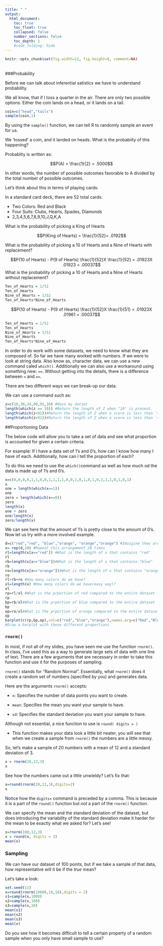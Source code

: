 ```yaml
---
title: " "
output:
  html_document:
    toc: true
    toc_float: true
    collapsed: false
    number_sections: false
    toc_depth: 1
    #code_folding: hide
---
```


```r
knitr::opts_chunk$set(fig.width=12, fig.height=8, comment=NA)
```
<br>
###Probability 

Before we can talk about inferential satistics we have to understand probability. 

We all know, that if I toss a quarter in the air. There are only two possible options. Either the coin lands on a head, or it lands on a tail. 

```r
coin=c("head","tails")
sample(coin,1)
```
By using the `sample()` function, we can tell R to randomly sample an event for us. 

We 'tossed' a coin, and it landed on heads. What is the probabiity of this happening?

Probablity is written as:

$$P(A) = \frac{1}{2} = .5000$$

In other words, the number of possible outcomes favorable to A divided by the total number of possible outcomes. 

Let's think about this in terms of playing cards:

In a standard card deck, there are 52 total cards:

- Two Colors: Red and Black
- Four Suits: Clubs, Hearts, Spades, Diamonds
- 2,3,4,5,6,7,8,9,10,J,Q,K,A

What is the probability of picking a King of Hearts

$$P(King of Hearts) = \frac{1}{52}= .0192$$

What is the probability of picking a 10 of Hearts and a Nine of Hearts with replacement?

$$P(10 of Hearts) - P(9 of Hearts) \frac{1}{52}X \frac{1}{52} = .01923X .01923 = .00037$$
What is the probability of picking a 10 of Hearts and a Nine of Hearts without replacement?
```r
Ten_of_Hearts = 1/52
Ten_of_Hearts
Nine_of_Hearts = 1/52
Ten_of_Hearts*Nine_of_Hearts
```

$$P(10 of Hearts) - P(9 of Hearts) \frac{1}{52}X \frac{1}{51} = .01923X .01961 = .00037$$

```r
Ten_of_Hearts = 1/52
Ten_of_Hearts
Nine_of_Hearts = 1/51
Nine_of_Hearts
Ten_of_Hearts*Nine_of_Hearts
```

In order to do work with some datasets, we need to know what they are composed of. So far we have many worked with numbers. If we were to look at string data. Also know as, character data, we can use a new command caled `which()`. Additionally we can also use a workaround using something new: `==`. Without getting into the details, there is a difference between `=` and `==`. 

There are two different ways we can break-up our data. 

We can use a command such as:

```r
z=c(10,30,14,80,91,10) #Have my datset
length(which(z == 10)) #Return the length of Z when "10" is present.
length(which(z<91))#Return the length of Z when a score is less than `<`
length(which(z>91))#Return the length of Z when a score is less than `<`
```
##Proportioning Data 

The below code will allow you to take a set of data and see what proportion is accounted for given a certain criteria. 

For example: If I have a data set of 1's and 0's, how can I know how many I have of each. Additionally, how can I tell the proportion of each?

To do this we need to use the `which()`command as well as how much od the data is made up of 1's and 0's. 

```r
x=c(0,0,0,0,1,1,0,0,1,1,1,1,0,0,1,0,1,0,1,0,1,1,1,0,1,0,1)
x
one = length(which(x==1))
one
zero = length(which(x==0))
zero
length(x)
one + zero
one/length(x)
zero/length(x)
```
We can see here that the amount of 1's is pretty close to the amount of 0's. Now let us try with a more involved example. 

```r
d=c("red","red", "blue","orange", "orange","orange") #Imaigine they are marbles
x= rep(d,20) #Repeat this arrangement 20 times
rl=length(x[x=="red"]) #What is the length of x that contains "red"
rl
rb=length(x[x=="blue"])#What is the length of x that contains "blue"
rb
ro=length(x[x=="orange"])#What is the length of x that contains "orange"
ro
rl+rb+ro #How many colors do we have?
xl=length(x) #How many colors do we have(easy way)?
xl
rp=rl/xl #What is the prportion of red compared to the entire dataset
rp
bp=rb/xl#What is the prportion of blue compared to the entire dataset
bp
op=ro/xl#What is the prportion of orange compared to the entire dataset
op
barplot(c(rp,bp,op),col=c("red","blue","orange"),names.arg=c("Red","Blue", "Orange"))
#Draw a barplot with these different proportions
```

### `rnorm()`

In most, if not all of my slides, you have seen me use the function `rnorm()`. In class, I've used this as a way to generate large sets of data with one line of text. There are a few arguments that are necessary in order to take this function and use it for the purposes of sampling.

`rnorm()` stands for "Random Normal". Essentially, what `rnorm()` does it create a random set of numbers (specified by you) and generates data. 

Here are the arguments `rnorm()` accepts:

- `n`: Specifies the number of data points you want to create.

- `mean`: Specifies the mean you want your sample to have. 

- `sd`: Specifies the standard deviation you want your sample to have. 

Although not essential, a nice function to use is `round( digits = )`

- This function makes your data look a little bit neater, you will see that when we create a sample from `rnorm()` the numbers are a little messy.

So, let's make a sample of 20 numbers with a mean of 12 and a standard deviation of 3. 

```r
x = rnorm(20,12,3)
x
```

See how the numbers came out a little unwieldy? Let's fix that: 

``` r
x=round(rnorm(20,12,3),digits=2)
x
```

Notice how the `digits= ` command is preceded by a comma. This is because it is a part of the `round()` function but *not* a part of the `rnorm()` function.

We can specify the mean and the standard deviation of the dataset, but does introducing the variability of the standard deviation make it harder for the mean to be exactly what we asked for? Let's see! 

```r
x=rnorm(100,12,3)
x = round(x, digits = 2)
mean(x)
```

### Sampling 

We can have our dataset of 100 points, but if we take a sample of that data, how representative will it be if the *true* mean? 

Let's take a look:

```r
set.seed(11)
x=round(rnorm(10000,10,10),digits = 2)
s1=sample(x,1000)
s2=sample(x,100)
s3=sample(x,10)
mean(s1)
mean(s2)
mean(s3)
mean(x)
```
Do you see how it becomes difficult to tell a certain property of a random sample when you only have small sample to use?